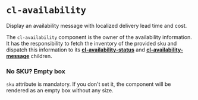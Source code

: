 
<Meta
  title={meta.title}
  argTypes={meta.argTypes}
/>

# `cl-availability`

Display an availability message with localized delivery lead time and cost.

The `cl-availability` component is the owner of the availability information.
It has the responsibility to fetch the inventory of the provided sku and dispatch this information to its [**cl-availability-status**](?path=/docs/components-availability-cl-availability-status--basic) and [**cl-availability-message**](?path=/docs/components-availability-cl-availability-message--basic) children.

<Canvas withSource="open">
  <Story story={Basic} name="Basic" />
</Canvas>

<ArgsTable story="Basic" />

### No SKU? Empty box

`sku` attribute is mandatory. If you don't set it, the component will be rendered as an empty box without any size.

<Canvas withSource="open">
  <Story story={WithoutAttributes} name="Without Attributes" />
</Canvas>
